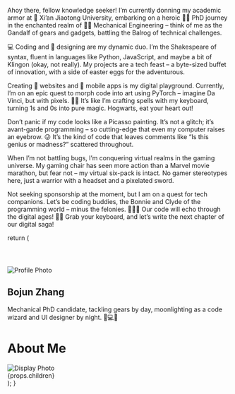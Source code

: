 
Ahoy there, fellow knowledge seeker! I’m currently donning my academic armor at 🏫 Xi’an Jiaotong University, embarking on a heroic 👨‍🎓 PhD journey in the enchanted realm of 👨‍🔧 Mechanical Engineering – think of me as the Gandalf of gears and gadgets, battling the Balrog of technical challenges.

💻 Coding and 📐 designing are my dynamic duo. I’m the Shakespeare of syntax, fluent in languages like Python, JavaScript, and maybe a bit of Klingon (okay, not really). My projects are a tech feast – a byte-sized buffet of innovation, with a side of easter eggs for the adventurous.

Creating 📰 websites and 📱 mobile apps is my digital playground. Currently, I’m on an epic quest to morph code into art using PyTorch – imagine Da Vinci, but with pixels. 🎨✨ It’s like I’m crafting spells with my keyboard, turning 1s and 0s into pure magic. Hogwarts, eat your heart out!

Don’t panic if my code looks like a Picasso painting. It’s not a glitch; it’s avant-garde programming – so cutting-edge that even my computer raises an eyebrow. 😜 It’s the kind of code that leaves comments like “Is this genius or madness?” scattered throughout.

When I’m not battling bugs, I’m conquering virtual realms in the gaming universe. My gaming chair has seen more action than a Marvel movie marathon, but fear not – my virtual six-pack is intact. No gamer stereotypes here, just a warrior with a headset and a pixelated sword.

Not seeking sponsorship at the moment, but I am on a quest for tech companions. Let’s be coding buddies, the Bonnie and Clyde of the programming world – minus the felonies. 🚀👩‍💻 Our code will echo through the digital ages! 💾🌌 Grab your keyboard, and let’s write the next chapter of our digital saga!

  return (
    <div className="flex flex-col">
      <header className="sticky top-0 z-10">
        <NavBar />
      </header>
      <main className="flex-1 container m-auto px-4 flex md:space-x-8">
        <SideBar />
        <div className="py-4 md:py-12 space-y-4">
          <div className="flex space-x-4 md:hidden">
            <Image
              src="/Profile.jpg"
              alt="Profile Photo"
              width={96}
              height={96}
              quality={100}
              className="mb-auto rounded-full outline outline-1 outline-offset-2 outline-white/20"
            />
            <div className="my-auto font-mono">
              <h2 className="font-serif font-bold text-lg">Bojun Zhang</h2>
              <p>
                Mechanical PhD candidate, tackling gears by day, moonlighting as
                a code wizard and UI designer by night. 🚀💻✨
              </p>
            </div>
          </div>
          <h1 className="font-serif xl:text-6xl lg:text-5xl md:text-4xl text-2xl font-bold tracking-widest">
            About Me
          </h1>
          <Image
            src="/Display.jpg"
            alt="Display Photo"
            width={1920}
            height={1080}
            className="rounded-2xl"
          />
          <div className="font-sans xl:text-2xl md:text-xl xl:leading-loose md:leading-relaxed space-y-4">
            {props.children}
          </div>
        </div>
      </main>
      <footer>
        <FootBar />
      </footer>
    </div>
  );
}

